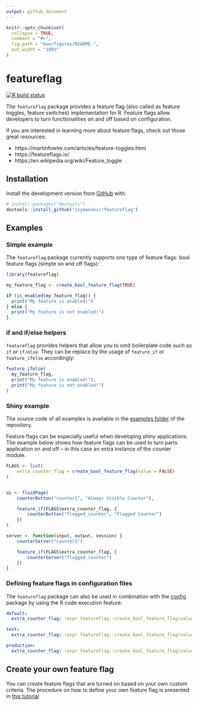 ```yaml
---
output: github_document
---
```


<!-- README.md is generated from README.Rmd. Please edit that file -->

```r
knitr::opts_chunk$set(
  collapse = TRUE,
  comment = "#>",
  fig.path = "man/figures/README-",
  out.width = "100%"
)
```

# featureflag

<!-- badges: start -->
[![R build status](https://github.com/szymanskir/featureflag/workflows/R-CMD-check/badge.svg)](https://github.com/szymanskir/featureflag/actions)
<!-- badges: end -->

The `featureflag` package provides a feature flag (also called as feature toggles, feature switches) implementation for R. Feature flags allow developers to turn functionalities on and off based on configuration.

If you are interested in learning more about feature flags, check out those great resources:

* https://martinfowler.com/articles/feature-toggles.html
* https://featureflags.io/
* https://en.wikipedia.org/wiki/Feature_toggle


## Installation

Install the development version from [GitHub](https://github.com/) with:

```r
# install.packages("devtools")
devtools::install_github("szymanskir/featureflag")
```

## Examples

### Simple example
The `featureflag` package currently supports one type of feature flags: bool feature flags (simple on and off flags):

```r
library(featureflag)

my_feature_flag <- create_bool_feature_flag(TRUE)

if (is_enabled(my_feature_flag)) {
  print("My feature is enabled!")
} else {
  print("My feature is not enabled!")
}
```

### if and if/else helpers

`featureflag` provides helpers that allow you to omit  boilerplate code such as `if` or `if/else`. They can be replace by the usage of `feature_if` or `feature_ifelse` accordingly:

```r
feature_ifelse(
  my_feature_flag,
  print("My feature is enabled!"),
  print("My feature is not enabled!")
)
```

### Shiny example

The source code of all examples is available in the [examples folder](https://github.com/szymanskir/featureflag/tree/master/examples) of the repository.

Feature flags can be especially useful when developing shiny applications. The example below shows how feature flags can be used to turn parts application on and off -- in this case an extra instance of the counter module.

```r
FLAGS <- list(
    extra_counter_flag = create_bool_feature_flag(value = FALSE)
)


ui <- fluidPage(
    counterButton("counter1", "Always Visible Counter"),

    feature_if(FLAGS$extra_counter_flag, {
        counterButton("flagged_counter", "Flagged Counter")
    })
)

server <- function(input, output, session) {
    counterServer("counter1")

    feature_if(FLAGS$extra_counter_flag, {
        counterServer("flagged_counter")
    })
}
```

### Defining feature flags in configuration files

The `featureflag` package can also be used in combination with the [config](https://cran.r-project.org/web/packages/config/index.html) package by using the R code execution feature:

```yml
default:
  extra_counter_flag: !expr featureflag::create_bool_feature_flag(value = TRUE)

test:
  extra_counter_flag: !expr featureflag::create_bool_feature_flag(value = TRUE)

production:
  extra_counter_flag: !expr featureflag::create_bool_feature_flag(value = FALSE)
```

## Create your own feature flag

You can create feature flags that are turned on based on your own custom criteria. The procedure on how to define your own feature flag is presented in [this tutorial](https://github.com/szymanskir/featureflag/blob/master/docs/define-custom-feature-flags.md)

